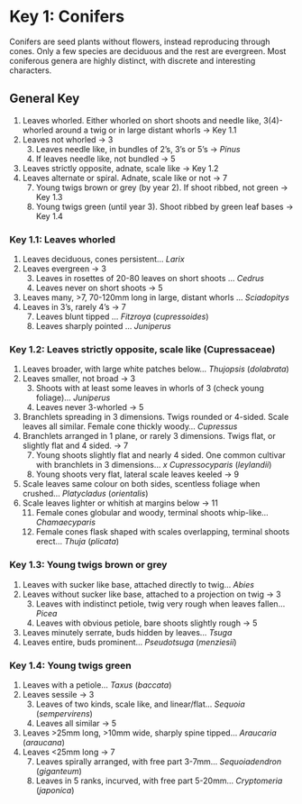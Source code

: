 # Key 1: Conifers {-}

Conifers are seed plants without flowers, instead reproducing through cones. Only a few species are deciduous and the rest are evergreen. Most coniferous genera are highly distinct, with discrete and interesting characters. 

## General Key {-} 

1. Leaves whorled. Either whorled on short shoots and needle like, 3(4)-whorled around a twig or in large distant whorls -> Key 1.1
2. Leaves not whorled -> 3
    3. Leaves needle like, in bundles of 2's, 3's or 5's -> *Pinus*
    4. If leaves needle like, not bundled -> 5
5. Leaves strictly opposite, adnate, scale like -> Key 1.2
6. Leaves alternate or spiral. Adnate, scale like or not -> 7
    7. Young twigs brown or grey (by year 2). If shoot ribbed, not green -> Key 1.3
    8. Young twigs green (until year 3). Shoot ribbed by green leaf bases -> Key 1.4

### Key 1.1: Leaves whorled {-}

1. Leaves deciduous, cones persistent... *Larix*
2. Leaves evergreen -> 3
    3. Leaves in rosettes of 20-80 leaves on short shoots ... *Cedrus* 
    4. Leaves never on short shoots -> 5
5. Leaves many, >7, 70-120mm long in large, distant whorls ... *Sciadopitys* 
6. Leaves in 3's, rarely 4's -> 7
    7. Leaves blunt tipped ... *Fitzroya* (*cupressoides*)
    8. Leaves sharply pointed ... *Juniperus*

### Key 1.2: Leaves strictly opposite, scale like (Cupressaceae) {-}

1. Leaves broader, with large white patches below... *Thujopsis* (*dolabrata*)
2. Leaves smaller, not broad -> 3
    3. Shoots with at least some leaves in whorls of 3 (check young foliage)... *Juniperus*
    4. Leaves never 3-whorled -> 5
5. Branchlets spreading in 3 dimensions. Twigs rounded or 4-sided. Scale leaves all similar. Female cone thickly woody... *Cupressus*
6. Branchlets arranged in 1 plane, or rarely 3 dimensions. Twigs flat, or slightly flat and 4 sided. -> 7
    7. Young shoots slightly flat and nearly 4 sided. One common cultivar with branchlets in 3 dimensions... *x Cupressocyparis* (*leylandii*)
    8. Young shoots very flat, lateral scale leaves keeled -> 9
9. Scale leaves same colour on both sides, scentless foliage when crushed... *Platycladus* (*orientalis*)
10. Scale leaves lighter or whitish at margins below -> 11
    11. Female cones globular and woody, terminal shoots whip-like... *Chamaecyparis*
    12. Female cones flask shaped with scales overlapping, terminal shoots erect... *Thuja* (*plicata*)

### Key 1.3: Young twigs brown or grey {-}

1. Leaves with sucker like base, attached directly to twig... *Abies*
2. Leaves without sucker like base, attached to a projection on twig -> 3
    3. Leaves with indistinct petiole, twig very rough when leaves fallen... *Picea*
    4. Leaves with obvious petiole, bare shoots slightly rough -> 5
5. Leaves minutely serrate, buds hidden by leaves... *Tsuga*
6. Leaves entire, buds prominent... *Pseudotsuga* (*menziesii*)


### Key 1.4: Young twigs green {-}

1. Leaves with a petiole... *Taxus* (*baccata*)
2. Leaves sessile -> 3
    3. Leaves of two kinds, scale like, and linear/flat... *Sequoia* (*sempervirens*)
    4. Leaves all similar -> 5
5. Leaves >25mm long, >10mm wide, sharply spine tipped... *Araucaria* (*araucana*)
6. Leaves <25mm long -> 7
    7. Leaves spirally arranged, with free part 3-7mm... *Sequoiadendron* (*giganteum*)
    8. Leaves in 5 ranks, incurved, with free part 5-20mm... *Cryptomeria* (*japonica*)
